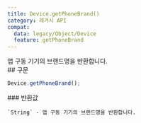 ```yaml
---
title: Device.getPhoneBrand()
category: 레거시 API
compat:
  data: legacy/Object/Device
  feature: getPhoneBrand
---
```


<Section>
  앱 구동 기기의 브랜드명을 반환합니다.
</Section>
<Section>
  ## 구문

  ~~~js
  Device.getPhoneBrand();
  ~~~

  <Section>
    ### 반환값

    `String` - 앱 구동 기기의 브랜드명을 반환합니다.
  </Section>
</Section>